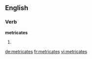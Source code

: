 ==English==

===Verb===
'''metricates'''

# {{third-person singular of|[[metricate]]}}

[[de:metricates]]
[[fr:metricates]]
[[vi:metricates]]